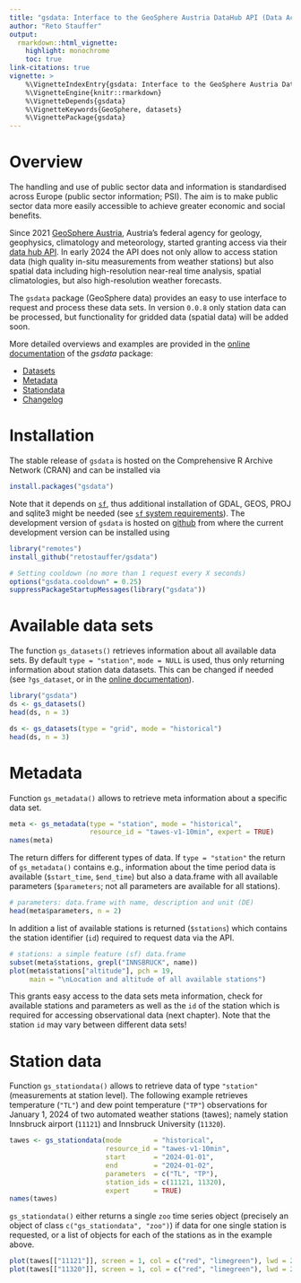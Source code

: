 ```yaml
---
title: "gsdata: Interface to the GeoSphere Austria DataHub API (Data Access)"
author: "Reto Stauffer"
output:
  rmarkdown::html_vignette:
    highlight: monochrome
    toc: true
link-citations: true
vignette: >
    %\VignetteIndexEntry{gsdata: Interface to the GeoSphere Austria DataHub API (Data Access)}
    %\VignetteEngine{knitr::rmarkdown}
    %\VignetteDepends{gsdata}
    %\VignetteKeywords{GeoSphere, datasets}
    %\VignettePackage{gsdata}
---
```



# Overview

The handling and use of public sector data and information is
standardised across Europe (public sector information; PSI). The aim
is to make public sector data more easily accessible to achieve greater
economic and social benefits.

Since 2021 [GeoSphere Austria](https://geosphere.at/), 
Austria's federal agency for geology, geophysics, climatology and meteorology,
started granting access via their [data hub API](https://data.hub.geosphere.at/).
In early 2024 the API does not only allow to access station data (high quality
in-situ measurements from weather stations) but also spatial data including
high-resolution near-real time analysis, spatial climatologies, but also high-resolution
weather forecasts.

The `gsdata` package (GeoSphere data) provides an easy to use interface to request
and process these data sets. In version `0.0.8` only station data can be processed,
but functionality for gridded data (spatial data) will be added soon.

More detailed overviews and examples are provided in the
[online documentation](https://retostauffer.github.io/gsdata/) of the _gsdata_ package:

* [Datasets](https://retostauffer.github.io/gsdata/articles/datasets.html)
* [Metadata](https://retostauffer.github.io/gsdata/articles/metadata.html)
* [Stationdata](https://retostauffer.github.io/gsdata/articles/stationdata.html)
* [Changelog](https://retostauffer.github.io/gsdata/news/index.html)

# Installation

The stable release of `gsdata` is hosted on the Comprehensive R Archive Network
(CRAN) and can be installed via

```r
install.packages("gsdata")
```

Note that it depends on [`sf`](https://CRAN.R-project.org/package=sf),
thus additional installation of GDAL, GEOS, PROJ and sqlite3 might be needed
(see [`sf` system requirements](https://CRAN.R-project.org/package=sf)).
The development version of `gsdata` is hosted on
[github](https://github.com/retostauffer/gsdata) from where the current
development version can be installed using

```r
library("remotes")
install_github("retostauffer/gsdata")
```

```r
# Setting cooldown (no more than 1 request every X seconds)
options("gsdata.cooldown" = 0.25)
suppressPackageStartupMessages(library("gsdata"))
```

# Available data sets

The function `gs_datasets()` retrieves information about all available
data sets. By default `type = "station"`, `mode = NULL` is used, thus only
returning information about station data datasets. This can be changed
if needed (see `?gs_dataset`, or in the
[online documentation](https://retostauffer.github.io/gsdata/articles/datasets.html)).

```r
library("gsdata")
ds <- gs_datasets()
head(ds, n = 3)
```

```r
ds <- gs_datasets(type = "grid", mode = "historical")
head(ds, n = 3)
```

# Metadata

Function `gs_metadata()` allows to retrieve meta information about a specific data
set.


```r
meta <- gs_metadata(type = "station", mode = "historical",
                    resource_id = "tawes-v1-10min", expert = TRUE)
names(meta)
```

The return differs for different types of data. If `type = "station"` the
return of `gs_metadata()` contains e.g., information about the time period data
is available (`$start_time`, `$end_time`) but also a data.frame with all available
parameters (`$parameters`; not all parameters are available for all stations).

```r
# parameters: data.frame with name, description and unit (DE)
head(meta$parameters, n = 2)
```

In addition a list of available stations is returned (`$stations`)
which contains the station identifier (`id`) required to request
data via the API.

```r
# stations: a simple feature (sf) data.frame
subset(meta$stations, grepl("INNSBRUCK", name))
plot(meta$stations["altitude"], pch = 19,
     main = "\nLocation and altitude of all available stations")
```

This grants easy access to the data sets meta information, check for available
stations and parameters as well as the `id` of the station which is required
for accessing observational data (next chapter). Note that the station `id`
may vary between different data sets!


# Station data

Function `gs_stationdata()` allows to retrieve data of type `"station"` (measurements
at station level). The following example retrieves temperature (`"TL"`) and
dew point temperature (`"TP"`) observations for January 1, 2024 of two 
automated weather stations (tawes); namely
station Innsbruck airport (`11121`) and Innsbruck University (`11320`).

```r
tawes <- gs_stationdata(mode        = "historical",
                        resource_id = "tawes-v1-10min",
                        start       = "2024-01-01",
                        end         = "2024-01-02",
                        parameters  = c("TL", "TP"),
                        station_ids = c(11121, 11320),
                        expert      = TRUE)
names(tawes)
```

`gs_stationdata()` either returns a single `zoo` time series object
(precisely an object of class `c("gs_stationdata", "zoo")`) if data for
one single station is requested, or a list of objects for each of the
stations as in the example above.

```r
plot(tawes[["11121"]], screen = 1, col = c("red", "limegreen"), lwd = 2)
plot(tawes[["11320"]], screen = 1, col = c("red", "limegreen"), lwd = 2)
```





